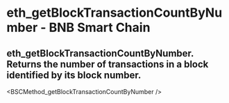 # eth_getBlockTransactionCountByNumber - BNB Smart Chain

## eth_getBlockTransactionCountByNumber. Returns the number of transactions in a block identified by its block number.


<BSCMethod_getBlockTransactionCountByNumber />
